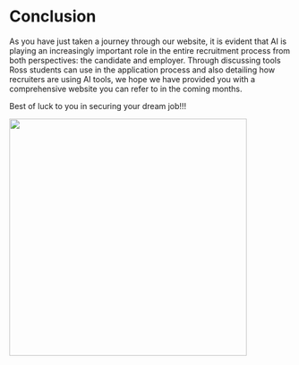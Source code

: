 # Conclusion

As you have just taken a journey through our website, it is evident that AI is playing an increasingly important role in the entire recruitment process from both perspectives: the candidate and employer. Through discussing tools Ross students can use in the application process and also detailing how recruiters are using AI tools, we hope we have provided you with a comprehensive website you can refer to in the coming months. 

Best of luck to you in securing your dream job!!!

![](conclusion pic.png){width="424"}
